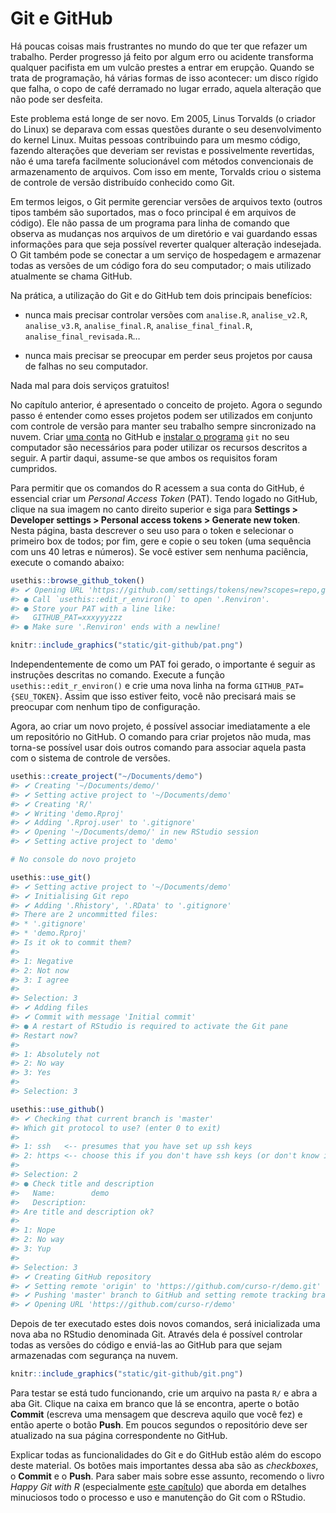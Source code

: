 # Git e GitHub {#git-github}

Há poucas coisas mais frustrantes no mundo do que ter que refazer um trabalho.
Perder progresso já feito por algum erro ou acidente transforma qualquer
pacifista em um vulcão prestes a entrar em erupção. Quando se trata de
programação, há várias formas de isso acontecer: um disco rígido que falha, o
copo de café derramado no lugar errado, aquela alteração que não pode ser
desfeita.

Este problema está longe de ser novo. Em 2005, Linus Torvalds (o criador do
Linux) se deparava com essas questões durante o seu desenvolvimento do kernel
Linux. Muitas pessoas contribuindo para um mesmo código, fazendo alterações que
deveriam ser revistas e possivelmente revertidas, não é uma tarefa facilmente
solucionável com métodos convencionais de armazenamento de arquivos. Com isso
em mente, Torvalds criou o sistema de controle de versão distribuído conhecido
como Git.

Em termos leigos, o Git permite gerenciar versões de arquivos texto (outros
tipos também são suportados, mas o foco principal é em arquivos de código). Ele
não passa de um programa para linha de comando que observa as mudanças nos
arquivos de um diretório e vai guardando essas informações para que seja
possível reverter qualquer alteração indesejada. O Git também pode se conectar
a um serviço de hospedagem e armazenar todas as versões de um código fora
do seu computador; o mais utilizado atualmente se chama GitHub.

Na prática, a utilização do Git e do GitHub tem dois principais benefícios:

- nunca mais precisar controlar versões com `analise.R`, `analise_v2.R`,
`analise_v3.R`, `analise_final.R`, `analise_final_final.R`,
`analise_final_revisada.R`...

- nunca mais precisar se preocupar em perder seus projetos por causa de falhas
no seu computador.

Nada mal para dois serviços gratuitos!

No capítulo anterior, é apresentado o conceito de projeto. Agora o segundo passo
é entender como esses projetos podem ser utilizados em conjunto com controle de
versão para manter seu trabalho sempre sincronizado na nuvem. Criar
[uma conta](https://github.com/join) no GitHub e
[instalar o programa](https://git-scm.com/downloads) `git` no seu computador são
necessários para poder utilizar os recursos descritos a seguir. A partir daqui,
assume-se que ambos os requisitos foram cumpridos.

Para permitir que os comandos do R acessem a sua conta do GitHub, é essencial
criar um *Personal Access Token* (PAT). Tendo logado no GitHub, clique na sua
imagem no canto direito superior e siga para
**Settings > Developer settings > Personal access tokens > Generate new token**.
Nesta página, basta descrever o seu uso para o token e selecionar o primeiro box
de todos; por fim, gere e copie o seu token (uma sequência com uns 40 letras e
números). Se você estiver sem nenhuma paciência, execute o comando abaixo:

```r
usethis::browse_github_token()
#> ✔ Opening URL 'https://github.com/settings/tokens/new?scopes=repo,gist&description=R:GITHUB_PAT'
#> ● Call `usethis::edit_r_environ()` to open '.Renviron'.
#> ● Store your PAT with a line like:
#>   GITHUB_PAT=xxxyyyzzz
#> ● Make sure '.Renviron' ends with a newline!
```

```r
knitr::include_graphics("static/git-github/pat.png")
```

Independentemente de como um PAT foi gerado, o importante é seguir as instruções
descritas no comando. Execute a função `usethis::edit_r_environ()` e crie uma
nova linha na forma `GITHUB_PAT={SEU_TOKEN}`. Assim que isso estiver feito, você
não precisará mais se preocupar com nenhum tipo de configuração.

Agora, ao criar um novo projeto, é possível associar imediatamente a ele um
repositório no GitHub. O comando para criar projetos não muda, mas torna-se
possível usar dois outros comando para associar aquela pasta com o sistema de
controle de versões.

```r
usethis::create_project("~/Documents/demo")
#> ✔ Creating '~/Documents/demo/'
#> ✔ Setting active project to '~/Documents/demo'
#> ✔ Creating 'R/'
#> ✔ Writing 'demo.Rproj'
#> ✔ Adding '.Rproj.user' to '.gitignore'
#> ✔ Opening '~/Documents/demo/' in new RStudio session
#> ✔ Setting active project to 'demo' 

# No console do novo projeto

usethis::use_git()
#> ✔ Setting active project to '~/Documents/demo'
#> ✔ Initialising Git repo
#> ✔ Adding '.Rhistory', '.RData' to '.gitignore'
#> There are 2 uncommitted files:
#> * '.gitignore'
#> * 'demo.Rproj'
#> Is it ok to commit them?
#> 
#> 1: Negative
#> 2: Not now
#> 3: I agree
#> 
#> Selection: 3
#> ✔ Adding files
#> ✔ Commit with message 'Initial commit'
#> ● A restart of RStudio is required to activate the Git pane
#> Restart now?
#> 
#> 1: Absolutely not
#> 2: No way
#> 3: Yes
#> 
#> Selection: 3

usethis::use_github()
#> ✔ Checking that current branch is 'master'
#> Which git protocol to use? (enter 0 to exit) 
#> 
#> 1: ssh   <-- presumes that you have set up ssh keys
#> 2: https <-- choose this if you don't have ssh keys (or don't know if you do)
#> 
#> Selection: 2
#> ● Check title and description
#>   Name:        demo
#>   Description: 
#> Are title and description ok?
#> 
#> 1: Nope
#> 2: No way
#> 3: Yup
#> 
#> Selection: 3
#> ✔ Creating GitHub repository
#> ✔ Setting remote 'origin' to 'https://github.com/curso-r/demo.git'
#> ✔ Pushing 'master' branch to GitHub and setting remote tracking branch
#> ✔ Opening URL 'https://github.com/curso-r/demo'
```

Depois de ter executado estes dois novos comandos, será inicializada uma nova
aba no RStudio denominada Git. Através dela é possível controlar todas as
versões do código e enviá-las ao GitHub para que sejam armazenadas com segurança
na nuvem.

```r
knitr::include_graphics("static/git-github/git.png")
```

Para testar se está tudo funcionando, crie um arquivo na pasta `R/` e abra a aba
Git. Clique na caixa em branco que lá se encontra, aperte o botão **Commit**
(escreva uma mensagem que descreva aquilo que você fez) e então aperte o botão
**Push**. Em poucos segundos o repositório deve ser atualizado na sua página
correspondente no GitHub.

Explicar todas as funcionalidades do Git e do GitHub estão além do escopo deste
material. Os botões mais importantes dessa aba são as *checkboxes*, o **Commit**
e o **Push**. Para saber mais sobre esse assunto, recomendo o livro
*Happy Git with R* (especialmente
[este capítulo](https://happygitwithr.com/existing-github-last.html)) que aborda
em detalhes minuciosos todo o processo e uso e manutenção do Git com o RStudio.
